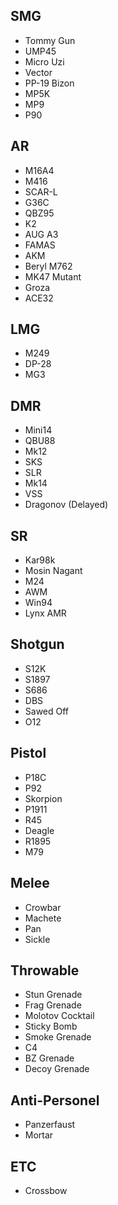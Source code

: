 ## SMG

- Tommy Gun
- UMP45
- Micro Uzi
- Vector
- PP-19 Bizon
- MP5K
- MP9
- P90

## AR

- M16A4
- M416
- SCAR-L
- G36C
- QBZ95
- K2
- AUG A3
- FAMAS
- AKM
- Beryl M762
- MK47 Mutant
- Groza
- ACE32

## LMG

- M249
- DP-28
- MG3

## DMR 

- Mini14
- QBU88
- Mk12
- SKS
- SLR
- Mk14
- VSS
- Dragonov (Delayed)

## SR

- Kar98k
- Mosin Nagant
- M24
- AWM
- Win94
- Lynx AMR

## Shotgun

- S12K
- S1897
- S686
- DBS
- Sawed Off
- O12

## Pistol

- P18C
- P92
- Skorpion
- P1911
- R45
- Deagle
- R1895
- M79

## Melee

- Crowbar
- Machete
- Pan
- Sickle

## Throwable

- Stun Grenade
- Frag Grenade
- Molotov Cocktail
- Sticky Bomb
- Smoke Grenade
- C4
- BZ Grenade
- Decoy Grenade

## Anti-Personel

- Panzerfaust
- Mortar

## ETC

- Crossbow